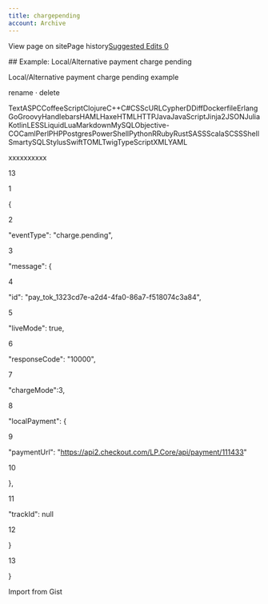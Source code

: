 ```yaml
---
title: chargepending
account: Archive
---
```


View page on sitePage history[Suggested Edits 0](/project/checkoutdocs-legacy/v1.9/suggested)

\## Example: Local/Alternative payment charge pending

Local/Alternative payment charge pending example

rename · delete

TextASPCCoffeeScriptClojureC++C#CSScURLCypherDDiffDockerfileErlangGoGroovyHandlebarsHAMLHaxeHTMLHTTPJavaJavaScriptJinja2JSONJuliaKotlinLESSLiquidLuaMarkdownMySQLObjective-COCamlPerlPHPPostgresPowerShellPythonRRubyRustSASSScalaSCSSShellSmartySQLStylusSwiftTOMLTwigTypeScriptXMLYAML

xxxxxxxxxx

13

1

{

2

"eventType": "charge.pending",

3

"message": {

4

"id": "pay_tok_1323cd7e-a2d4-4fa0-86a7-f518074c3a84",

5

"liveMode": true,

6

"responseCode": "10000",

7

"chargeMode":3,

8

"localPayment": {

9

"paymentUrl": "https://api2.checkout.com/LP.Core/api/payment/111433"

10

},

11

"trackId": null

12

}

13

}

Import from Gist
